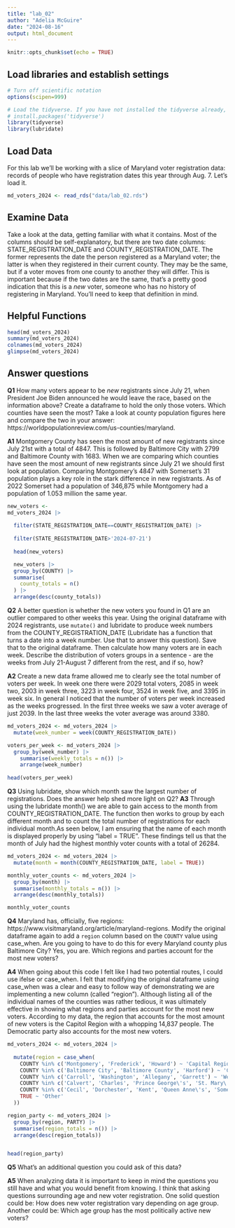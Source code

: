 ```yaml
---
title: "lab_02"
author: "Adelia McGuire"
date: "2024-08-16"
output: html_document
---
```


```r
knitr::opts_chunk$set(echo = TRUE)
```

## Load libraries and establish settings

```r
# Turn off scientific notation
options(scipen=999)

# Load the tidyverse. If you have not installed the tidyverse already, remove the # from the next line and run it first.  
# install.packages('tidyverse')
library(tidyverse)
library(lubridate)
```

## Load Data

For this lab we'll be working with a slice of Maryland voter registration data: records of people who have registration dates this year through Aug. 7. Let's load it.

```r
md_voters_2024 <- read_rds("data/lab_02.rds")
```

## Examine Data

Take a look at the data, getting familiar with what it contains. Most of the columns should be self-explanatory, but there are two date columns: STATE_REGISTRATION_DATE and COUNTY_REGISTRATION_DATE. The former represents the date the person registered as a Maryland voter; the latter is when they registered in their current county. They may be the same, but if a voter moves from one county to another they will differ. This is important because if the two dates are the same, that's a pretty good indication that this is a *new* voter, someone who has no history of registering in Maryland. You'll need to keep that definition in mind.

## Helpful Functions

```r
head(md_voters_2024)
summary(md_voters_2024)
colnames(md_voters_2024)
glimpse(md_voters_2024)
```

## Answer questions

**Q1** How many voters appear to be *new* registrants since July 21, when President Joe Biden announced he would leave the race, based on the information above? Create a dataframe to hold the only those voters. Which counties have seen the most? Take a look at county population figures here and compare the two in your answer: https://worldpopulationreview.com/us-counties/maryland.

**A1** Montgomery County has seen the most amount of new registrants since July 21st with a total of 4847. This is followed by Baltimore City with 2799 and Baltimore County with 1683. When we are comparing which counties have seen the most amount of new registrants since July 21 we should first look at population. Comparing Montgomery's 4847 with Somerset's 31 population plays a key role in the stark difference in new registrants. As of 2022 Somerset had a population of 346,875 while Montgomery had a population of 1.053 million the same year.

```r
new_voters <- 
md_voters_2024 |>
 
  filter(STATE_REGISTRATION_DATE==COUNTY_REGISTRATION_DATE) |>
    
  filter(STATE_REGISTRATION_DATE>'2024-07-21') 
  
  head(new_voters)
```

```r
  new_voters |>
  group_by(COUNTY) |>
  summarise(
    county_totals = n()
  ) |>
  arrange(desc(county_totals))
```

**Q2** A better question is whether the new voters you found in Q1 are an outlier compared to other weeks this year. Using the original dataframe with 2024 registrants, use `mutate()` and lubridate to produce week numbers from the COUNTY_REGISTRATION_DATE (Lubridate has a function that turns a date into a week number. Use that to answer this question). Save that to the original dataframe. Then calculate how many voters are in each week. Describe the distribution of voters groups in a sentence - are the weeks from July 21-August 7 different from the rest, and if so, how?

**A2** Create a new data frame allowed me to clearly see the total number of voters per week. In week one there were 2029 total voters, 2085 in week two, 2003 in week three, 3223 in week four, 3524 in week five, and 3395 in week six. In general I noticed that the number of voters per week increased as the weeks progressed. In the first three weeks we saw a voter average of just 2039. In the last three weeks the voter average was around 3380. 

```r
md_voters_2024 <- md_voters_2024 |>
  mutate(week_number = week(COUNTY_REGISTRATION_DATE))

voters_per_week <- md_voters_2024 |>
  group_by(week_number) |>
    summarise(weekly_totals = n()) |>
    arrange(week_number)
  
head(voters_per_week)
```

**Q3** Using lubridate, show which month saw the largest number of registrations. Does the answer help shed more light on Q2?
**A3** Through using the lubridate month() we are able to gain access to the month from COUNTY_REGISTRATION_DATE. The function then works to group by each different month and to count the total number of registrations for each individual month.As seen below, I am ensuring that the name of each month is displayed properly by using "label = TRUE". These findings tell us that the month of July had the highest monthly voter counts with a total of 26284. 

```r
md_voters_2024 <- md_voters_2024 |>
  mutate(month = month(COUNTY_REGISTRATION_DATE, label = TRUE))

monthly_voter_counts <- md_voters_2024 |>
  group_by(month) |>
  summarise(monthly_totals = n()) |>
  arrange(desc(monthly_totals))

monthly_voter_counts

```

**Q4** Maryland has, officially, five regions: https://www.visitmaryland.org/article/maryland-regions. Modify the original dataframe again to add a `region` column based on the `COUNTY` value using case_when. Are you going to have to do this for every Maryland county plus Baltimore City? Yes, you are. Which regions and parties account for the most new voters?

**A4** When going about this code I felt like I had two potential routes, I could use ifelse or case_when. I felt that modifying the original dataframe using case_when was a clear and easy to follow way of demonstrating we are implementing a new column (called "region"). Although listing all of the individual names of the counties was rather tedious, it was ultimately effective in showing what regions and parties account for the most new voters. According to my data, the region that accounts for the most amount of new voters is the Capitol Region with a whopping 14,837 people. The Democratic party also accounts for the most new voters. 

```r
md_voters_2024 <- md_voters_2024 |>
  
  mutate(region = case_when(
    COUNTY %in% c('Montgomery', 'Frederick', 'Howard') ~ 'Capital Region',
    COUNTY %in% c('Baltimore City', 'Baltimore County', 'Harford') ~ 'Central Maryland',
    COUNTY %in% c('Carroll', 'Washington', 'Allegany', 'Garrett') ~ 'Western Maryland',
    COUNTY %in% c('Calvert', 'Charles', 'Prince George\'s', 'St. Mary\'s') ~ 'Southern Maryland',
    COUNTY %in% c('Cecil', 'Dorchester', 'Kent', 'Queen Anne\'s', 'Somerset', 'Talbot', 'Wicomico', 'Worcester') ~ 'East Shore',
    TRUE ~ 'Other'
  ))

region_party <- md_voters_2024 |>
  group_by(region, PARTY) |>
  summarise(region_totals = n()) |>
  arrange(desc(region_totals))


head(region_party)

```

**Q5** What's an additional question you could ask of this data?

**A5** When analyzing data it is important to keep in mind the questions you still have and what you would benefit from knowing. I think that asking questions surrounding age and new voter registration. One solid question could be: How does new voter registration vary depending on age group. Another could be: Which age group has the most politically active new voters? 
